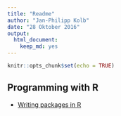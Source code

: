 ```yaml
---
title: "Readme"
author: "Jan-Philipp Kolb"
date: "28 Oktober 2016"
output: 
  html_document: 
    keep_md: yes
---
```


```r
knitr::opts_chunk$set(echo = TRUE)
```

## Programming with R

- [Writing packages in R](https://github.com/Japhilko/DataAnalysis/blob/master/portfolio/R/WriteRpackages.md)

